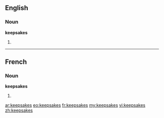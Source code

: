 ==English==

===Noun===
'''keepsakes'''

# {{plural of|keepsake}}

----

==French==

===Noun===
'''keepsakes''' {{m}}

# {{plural of|keepsake|lang=fr}}

[[ar:keepsakes]]
[[eo:keepsakes]]
[[fr:keepsakes]]
[[my:keepsakes]]
[[vi:keepsakes]]
[[zh:keepsakes]]